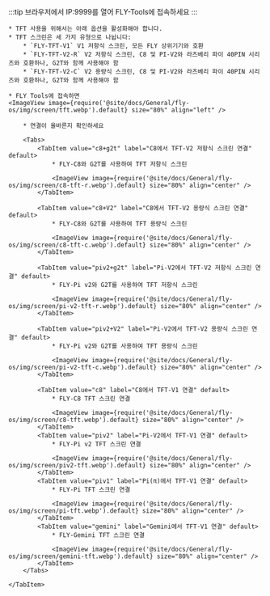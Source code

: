 :::tip
브라우저에서 IP:9999를 열어 FLY-Tools에 접속하세요
:::

    * TFT 사용을 위해서는 아래 옵션을 활성화해야 합니다.
    * TFT 스크린은 세 가지 유형으로 나뉩니다:
        * `FLY-TFT-V1` V1 저항식 스크린, 모든 FLY 상위기기와 호환
        * `FLY-TFT-V2-R` V2 저항식 스크린, C8 및 PI-V2와 라즈베리 파이 40PIN 시리즈와 호환하나, G2T와 함께 사용해야 함
        * `FLY-TFT-V2-C` V2 용량식 스크린, C8 및 PI-V2와 라즈베리 파이 40PIN 시리즈와 호환하나, G2T와 함께 사용해야 함

    * FLY Tools에 접속하면
    <ImageView image={require('@site/docs/General/fly-os/img/screen/tft.webp').default} size="80%" align="left" />

<Tabs>
    <TabItem value="TFT" label="TFT 연결" default>

        * 연결이 올바른지 확인하세요

        <Tabs>
            <TabItem value="c8+g2t" label="C8에서 TFT-V2 저항식 스크린 연결" default>
                * FLY-C8와 G2T를 사용하여 TFT 저항식 스크린

                <ImageView image={require('@site/docs/General/fly-os/img/screen/c8-tft-r.webp').default} size="80%" align="center" />
            </TabItem>

            <TabItem value="c8+V2" label="C8에서 TFT-V2 용량식 스크린 연결" default>
                * FLY-C8와 G2T를 사용하여 TFT 용량식 스크린

                <ImageView image={require('@site/docs/General/fly-os/img/screen/c8-tft-c.webp').default} size="80%" align="center" />
            </TabItem>

            <TabItem value="piv2+g2t" label="Pi-V2에서 TFT-V2 저항식 스크린 연결" default>
                * FLY-Pi v2와 G2T를 사용하여 TFT 저항식 스크린

                <ImageView image={require('@site/docs/General/fly-os/img/screen/pi-v2-tft-r.webp').default} size="80%" align="center" />
            </TabItem>

            <TabItem value="piv2+V2" label="Pi-V2에서 TFT-V2 용량식 스크린 연결" default>
                * FLY-Pi v2와 G2T를 사용하여 TFT 용량식 스크린

                <ImageView image={require('@site/docs/General/fly-os/img/screen/pi-v2-tft-c.webp').default} size="80%" align="center" />
            </TabItem>

            <TabItem value="c8" label="C8에서 TFT-V1 연결" default>
                * FLY-C8 TFT 스크린 연결

                <ImageView image={require('@site/docs/General/fly-os/img/screen/c8-tft.webp').default} size="80%" align="center" />
            </TabItem>
            <TabItem value="piv2" label="Pi-V2에서 TFT-V1 연결" default>
                * FLY-Pi v2 TFT 스크린 연결

                <ImageView image={require('@site/docs/General/fly-os/img/screen/piv2-tft.webp').default} size="80%" align="center" />
            </TabItem>
            <TabItem value="piv1" label="Pi(π)에서 TFT-V1 연결" default>
                * FLY-Pi TFT 스크린 연결

                <ImageView image={require('@site/docs/General/fly-os/img/screen/pi-tft.webp').default} size="80%" align="center" />
            </TabItem>
            <TabItem value="gemini" label="Gemini에서 TFT-V1 연결" default>
                * FLY-Gemini TFT 스크린 연결
                
                <ImageView image={require('@site/docs/General/fly-os/img/screen/gemini-tft.webp').default} size="80%" align="center" />
            </TabItem>
        </Tabs>

    </TabItem>
</Tabs>